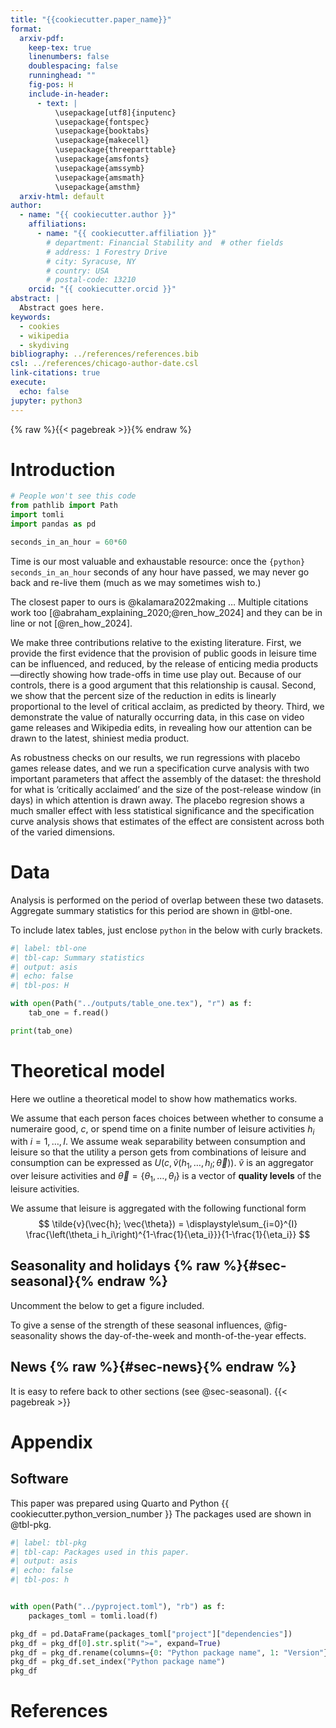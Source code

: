 ```yaml
---
title: "{{cookiecutter.paper_name}}"
format:
  arxiv-pdf:
    keep-tex: true
    linenumbers: false
    doublespacing: false
    runninghead: ""
    fig-pos: H
    include-in-header:
      - text: |
          \usepackage[utf8]{inputenc}
          \usepackage{fontspec}
          \usepackage{booktabs}
          \usepackage{makecell}
          \usepackage{threeparttable}
          \usepackage{amsfonts}
          \usepackage{amssymb}
          \usepackage{amsmath}
          \usepackage{amsthm}
  arxiv-html: default
author:
  - name: "{{ cookiecutter.author }}"
    affiliations:
      - name: "{{ cookiecutter.affiliation }}"
        # department: Financial Stability and  # other fields
        # address: 1 Forestry Drive
        # city: Syracuse, NY
        # country: USA
        # postal-code: 13210
    orcid: "{{ cookiecutter.orcid }}"
abstract: |
  Abstract goes here.
keywords:
  - cookies
  - wikipedia
  - skydiving
bibliography: ../references/references.bib
csl: ../references/chicago-author-date.csl
link-citations: true
execute:
  echo: false
jupyter: python3
---
```


{% raw %}{{< pagebreak >}}{% endraw %}

# Introduction

```python
# People won't see this code
from pathlib import Path
import tomli
import pandas as pd

seconds_in_an_hour = 60*60
```

Time is our most valuable and exhaustable resource: once the `{python} seconds_in_an_hour` seconds of any hour have passed, we may never go back and re-live them (much as we may sometimes wish to.)

The closest paper to ours is @kalamara2022making ... Multiple citations work too [@abraham_explaining_2020;@ren_how_2024] and they can be in line or not [@ren_how_2024].

We make three contributions relative to the existing literature. First, we provide the first evidence that the provision of public goods in leisure time can be influenced, and reduced, by the release of enticing media products—directly showing how trade-offs in time use play out. Because of our controls, there is a good argument that this relationship is causal. Second, we show that the percent size of the reduction in edits is linearly proportional to the level of critical acclaim, as predicted by theory. Third, we demonstrate the value of naturally occurring data, in this case on video game releases and Wikipedia edits, in revealing how our attention can be drawn to the latest, shiniest media product.

As robustness checks on our results, we run regressions with placebo games release dates, and we run a specification curve analysis with two important parameters that affect the assembly of the dataset: the threshold for what is 'critically acclaimed' and the size of the post-release window (in days) in which attention is drawn away. The placebo regresion shows a much smaller effect with less statistical significance and the specification curve analysis shows that estimates of the effect are consistent across both of the varied dimensions.

# Data

Analysis is performed on the period of overlap between these two datasets. Aggregate summary statistics for this period are shown in @tbl-one.

To include latex tables, just enclose `python` in the below with curly brackets.

```python
#| label: tbl-one
#| tbl-cap: Summary statistics
#| output: asis
#| echo: false
#| tbl-pos: H

with open(Path("../outputs/table_one.tex"), "r") as f:
    tab_one = f.read()

print(tab_one)
```

# Theoretical model

Here we outline a theoretical model to show how mathematics works.

We assume that each person faces choices between whether to consume a numeraire good, $c$, or spend time on a finite number of leisure activities $h_i$ with $i = 1, \ldots, I$. We assume weak separability between consumption and leisure so that the utility a person gets from combinations of leisure and consumption can be expressed as $U(c, \tilde{v}(h_1, \ldots, h_I; \vec{\theta}))$. $\tilde{v}$ is an aggregator over leisure activities and $\vec{\theta} = \{\theta_1, \ldots, \theta_I \}$ is a vector of **quality levels** of the leisure activities.

We assume that leisure is aggregated with the following functional form
$$
\tilde{v}(\vec{h}; \vec{\theta}) = \displaystyle\sum_{i=0}^{I} \frac{\left(\theta_i h_i\right)^{1-\frac{1}{\eta_i}}}{1-\frac{1}{\eta_i}}
$$


## Seasonality and holidays {% raw %}{#sec-seasonal}{% endraw %}

Uncomment the below to get a figure included.

<!-- ![Monthly and weekly seasonal effects as estimated in the preferred specification.](../outputs/figure_name.pdf){#fig-seasonality} -->

To give a sense of the strength of these seasonal influences, @fig-seasonality shows the day-of-the-week and month-of-the-year effects.

## News {% raw %}{#sec-news}{% endraw %}

It is easy to refere back to other sections (see @sec-seasonal). 
{{< pagebreak >}}

# Appendix {.unnumbered}

## Software {.unnumbered}

This paper was prepared using Quarto and Python {{ cookiecutter.python_version_number }} The packages used are shown in @tbl-pkg.

```python
#| label: tbl-pkg
#| tbl-cap: Packages used in this paper.
#| output: asis
#| echo: false
#| tbl-pos: h


with open(Path("../pyproject.toml"), "rb") as f:
    packages_toml = tomli.load(f)

pkg_df = pd.DataFrame(packages_toml["project"]["dependencies"])
pkg_df = pkg_df[0].str.split(">=", expand=True)
pkg_df = pkg_df.rename(columns={0: "Python package name", 1: "Version"})
pkg_df = pkg_df.set_index("Python package name")
pkg_df
```

# References {.unnumbered}

::: {#refs}
:::
